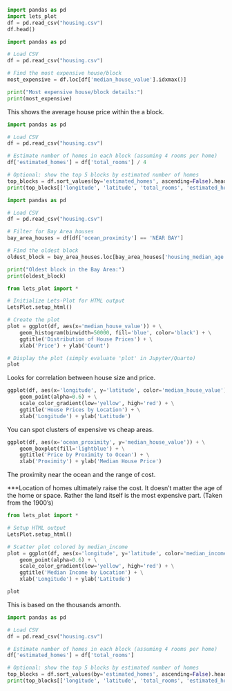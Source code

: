 ```python
import pandas as pd
import lets_plot
df = pd.read_csv("housing.csv")
df.head()  
```

```python
import pandas as pd

# Load CSV
df = pd.read_csv("housing.csv")

# Find the most expensive house/block
most_expensive = df.loc[df['median_house_value'].idxmax()]

print("Most expensive house/block details:")
print(most_expensive)

```
This shows the average house price within the a block.

```python

import pandas as pd

# Load CSV
df = pd.read_csv("housing.csv")

# Estimate number of homes in each block (assuming 4 rooms per home)
df['estimated_homes'] = df['total_rooms'] / 4

# Optional: show the top 5 blocks by estimated number of homes
top_blocks = df.sort_values(by='estimated_homes', ascending=False).head(5)
print(top_blocks[['longitude', 'latitude', 'total_rooms', 'estimated_homes', 'median_house_value', 'ocean_proximity']])

```


```python
import pandas as pd

# Load CSV
df = pd.read_csv("housing.csv")

# Filter for Bay Area houses
bay_area_houses = df[df['ocean_proximity'] == 'NEAR BAY']

# Find the oldest block
oldest_block = bay_area_houses.loc[bay_area_houses['housing_median_age'].idxmax()]

print("Oldest block in the Bay Area:")
print(oldest_block)

```



```python
from lets_plot import *

# Initialize Lets-Plot for HTML output
LetsPlot.setup_html()

# Create the plot
plot = ggplot(df, aes(x='median_house_value')) + \
    geom_histogram(binwidth=50000, fill='blue', color='black') + \
    ggtitle('Distribution of House Prices') + \
    xlab('Price') + ylab('Count')

# Display the plot (simply evaluate 'plot' in Jupyter/Quarto)
plot
```
Looks for correlation between house size and price.

```python
ggplot(df, aes(x='longitude', y='latitude', color='median_house_value')) + \
    geom_point(alpha=0.6) + \
    scale_color_gradient(low='yellow', high='red') + \
    ggtitle('House Prices by Location') + \
    xlab('Longitude') + ylab('Latitude')

```
You can spot clusters of expensive vs cheap areas.


```python
ggplot(df, aes(x='ocean_proximity', y='median_house_value')) + \
    geom_boxplot(fill='lightblue') + \
    ggtitle('Price by Proximity to Ocean') + \
    xlab('Proximity') + ylab('Median House Price')
```
The proximity near the ocean and the range of cost. 


***Location of homes ultimately raise the cost. It doesn't matter the age of the home or space. Rather the land itself is the most expensive part.
(Taken from the 1900's)

```python
from lets_plot import *

# Setup HTML output
LetsPlot.setup_html()

# Scatter plot colored by median_income
plot = ggplot(df, aes(x='longitude', y='latitude', color='median_income')) + \
    geom_point(alpha=0.6) + \
    scale_color_gradient(low='yellow', high='red') + \
    ggtitle('Median Income by Location') + \
    xlab('Longitude') + ylab('Latitude')

plot

```
This is based on the thousands amonth.



```python

import pandas as pd

# Load CSV
df = pd.read_csv("housing.csv")

# Estimate number of homes in each block (assuming 4 rooms per home)
df['estimated_homes'] = df['total_rooms'] 

# Optional: show the top 5 blocks by estimated number of homes
top_blocks = df.sort_values(by='estimated_homes', ascending=False).head(5)
print(top_blocks[['longitude', 'latitude', 'total_rooms', 'estimated_homes', 'median_house_value', 'ocean_proximity']])

```

